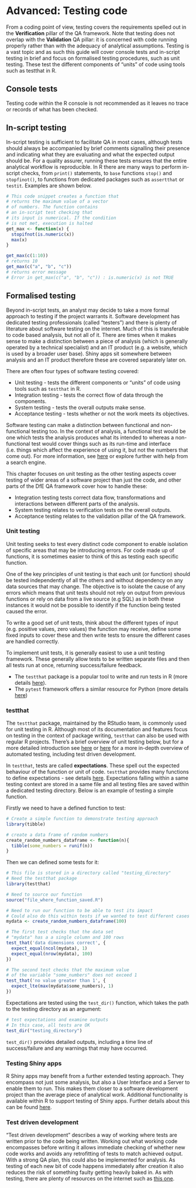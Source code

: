 # Advanced: Testing code{#testing} 

From a coding point of view, testing covers the requirements spelled out in the **Verification** pillar of the QA framework. Note that testing does not overlap with the **Validation** QA pillar: it is concerned with code running properly rather than with the adequacy of analytical assumptions. Testing is a vast topic and as such this guide will cover console tests and in-script testing in brief and focus on formalised testing procedures, such as unit testing.  These test the different components of "units" of code using tools such as testthat in R.

## Console tests
Testing code within the R console is not recommended as it leaves no trace or records of what has been checked.

## In-script testing
In-script testing is sufficient to facilitate QA in most cases, although tests should always be accompanied by brief comments signalling their presence and indicating what they are evaluating and what the expected output should be. For a quality assurer, running these tests ensures that the entire analytical workflow is reproducible. In R there are many ways to perform in-script checks, from `print()` statements, to `base` functions `stop()` and `stopfinot()`, to functions from dedicated packages such as `assertthat` or `testit`. Examples are shown below. 

```r

# This code snippet creates a function that
# returns the maximum value of a vector
# of numbers. The function contains 
# an in-script test checking that
# its input is numerical. If the condition
# is not met, execution is halted
get_max <- function(x) {
  stopifnot(is.numeric(x))
  max(x)
}

get_max(c(1:10))
# returns 10
get_max(c("a", "b", "c"))
# returns error message
# Error in get_max(c("a", "b", "c")) : is.numeric(x) is not TRUE


```


## Formalised testing
Beyond in-script tests, an analyst may decide to take a more formal approach to testing if the project warrants it. Software development has dedicated testing professionals (called "testers") and there is plenty of literature about software testing on the internet. Much of this is transferable to code based analysis, but not all of it. There are times when it makes sense to make a distinction between a piece of analysis (which is generally operated by a technical specialist) and an IT product (e.g. a website, which is used by a broader user base). Shiny apps sit somewhere between analysis and an IT product therefore these are covered separately later on.

There are often four types of software testing covered:

* Unit testing - tests the different components or "units" of code using tools such as `testthat` in R.
* Integration testing - tests the correct flow of data through the components.
* System testing - tests the overall outputs make sense.
* Acceptance testing - tests whether or not the work meets its objectives.

Software testing can make a distinction between functional and non-functional testing too. In the context of analysis, a functional test would be one which tests the analysis produces what its intended to whereas a non-functional test would cover things such as its run-time and interface (i.e. things which affect the experience of using it, but not the numbers that come out). For more information, see [here](https://www.guru99.com/levels-of-testing.html) or explore further with help from a search engine.

This chapter focuses on unit testing as the other testing aspects cover testing of wider areas of a software project than just the code, and other parts of the DfE QA framework cover how to handle these:

* Integration testing tests correct data flow, transformations and interactions between different parts of the analysis.
* System testing relates to verification tests on the overall outputs.
* Acceptance testing relates to the validation pillar of the QA framework.

### Unit testing

Unit testing seeks to test every distinct code component to enable isolation of specific areas that may be introducing errors. For code made up of functions, it is sometimes easier to think of this as testing each specific function.

One of the key principles of unit testing is that each unit (or function) should be tested independently of all the others and without dependency on any data sources that may change. The objective is to isolate the cause of any errors which means that unit tests should not rely on output from previous functions or rely on data from a live source (e.g SQL) as in both these instances it would not be possible to identify if the function being tested caused the error.

To write a good set of unit tests, think about the different types of input (e.g. positive values, zero values) the function may receive, define some fixed inputs to cover these and then write tests to ensure the different cases are handled correctly.

To implement unit tests, it is generally easiest to use a unit testing framework. These generally allow tests to be written separate files and then all tests run at once, returning success/failure feedback.

* The `testthat` package is a popular tool to write and run tests in R (more details [here](https://github.com/r-lib/testthat)).
* The `pytest` framework offers a similar resource for Python (more details [here](https://docs.pytest.org/en/latest/))

### testthat

The `testthat` package, maintained by the RStudio team, is commonly used for unit testing in R. Although most of its documentation and features focus on testing in the context of package writing, `testthat` can also be used with regular R projects.  There's a brief overview of unit testing below, but for a more detailed introduction see [here](https://katherinemwood.github.io/post/testthat/) or [here](https://www.r-bloggers.com/automated-testing-with-testthat-in-practice/) for a more in-depth overview of automated testing, including test driven development. 

In `testthat`, tests are called **expectations**. These spell out the expected behaviour of the function or unit of code. `testthat` provides many functions to define expectations - see details [here](http://r-pkgs.had.co.nz/tests.html). Expectations falling within a same testing context are stored in a same file and all testing files are saved within a dedicated testing directory.  Below is an example of testing a simple function.

Firstly we need to have a defined function to test:
```r
# Create a simple function to demonstrate testing approach
library(tibble)

# create a data frame of random numbers
create_random_numbers_dataframe <- function(n){
  tibble(some_numbers = runif(n))
}
```

Then we can defined some tests for it:
```r
# This file is stored in a directory called "testing_directory" 
# Need the testthat package
library(testthat)

# Need to source our function
source("file_where_function_saved.R")

# Need to run our function to be able to test its impact
# Could also do this within tests if we wanted to test different cases
mydata <- create_random_numbers_dataframe(100)

# The first test checks that the data set
# "mydata" has a a single column and 100 rows
test_that('data dimensions correct', {
  expect_equal(ncol(mydata), 1)
  expect_equal(nrow(mydata), 100)
})

# The second test checks that the maximum value
# of the variable "some_numbers" does not exceed 1
test_that('no value greater than 1', {
  expect_lte(max(mydata$some_numbers), 1)
})

```

Expectations are tested using the `test_dir()` function, which takes the path to the testing directory as an argument:
```r
# test expectations and examine outputs
# In this case, all tests are OK
test_dir("testing_directory")
```

`test_dir()` provides detailed outputs, including a time line of success/failure and any warnings that may have occurred.

### Testing Shiny apps

R Shiny apps may benefit from a further extended testing approach. They encompass not just some analysis, but also a User Interface and a Server to enable them to run. This makes them closer to a software development project than the average piece of analytical work. Additional functionality is available within R to support testing of Shiny apps. Further details about this can be found [here](https://shiny.rstudio.com/articles/integration-testing.html).


### Test driven development

"Test driven development" describes a way of working where tests are written prior to the code being written. Working out what working code encompasses before writing it allows immediate checking of whether new code works and avoids any retrofitting of tests to match achieved output. With a strong QA plan, this could also be implemented for analysis. As testing of each new bit of code happens immediately after creation it also reduces the risk of something faulty getting heavily baked in. As with testing, there are plenty of resources on the internet such as [this one](https://www.guru99.com/test-driven-development.html).
